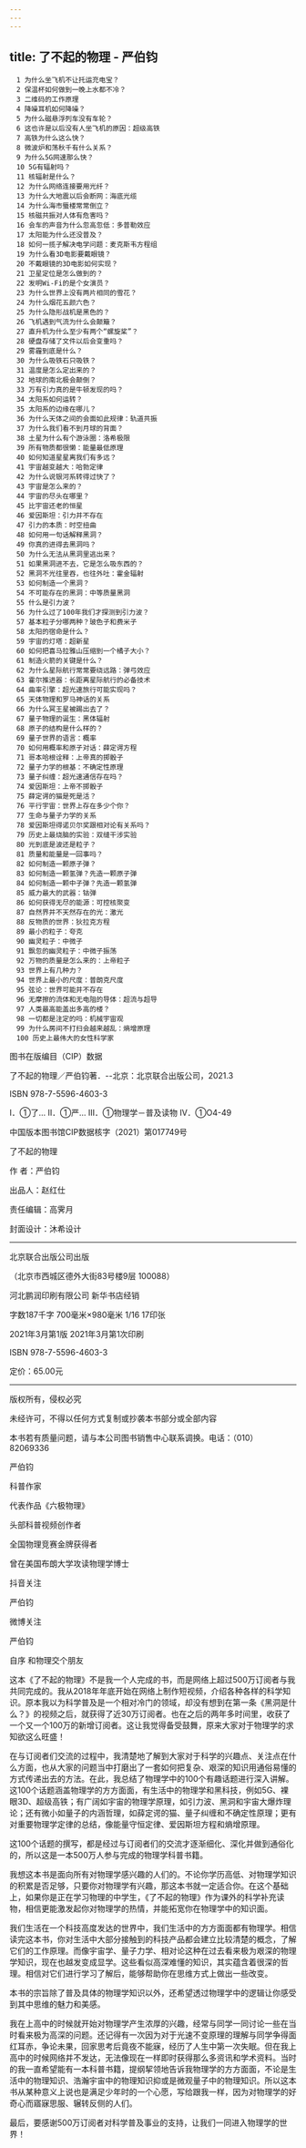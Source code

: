 ```yaml
---
---
---
```

title: 了不起的物理 - 严伯钧
---


```
　1 为什么坐飞机不让托运充电宝？
　2 保温杯如何做到一晚上水都不冷？
　3 二维码的工作原理
　4 降噪耳机如何降噪？
　5 为什么磁悬浮列车没有车轮？
　6 这也许是以后没有人坐飞机的原因：超级高铁
　7 高铁为什么这么快？
　8 微波炉和荡秋千有什么关系？
　9 为什么5G网速那么快？
　10 5G有辐射吗？
　11 核辐射是什么？
　12 为什么网络连接要用光纤？
　13 为什么大地震以后会断网：海底光缆
　14 为什么海市蜃楼常常倒立？
　15 核磁共振对人体有危害吗？
　16 会车的声音为什么忽高忽低：多普勒效应
　17 太阳能为什么还没普及？
　18 如何一揽子解决电学问题：麦克斯韦方程组
　19 为什么看3D电影要戴眼镜？
　20 不戴眼镜的3D电影如何实现？
　21 卫星定位是怎么做到的？
　22 发明Wi-Fi的是个女演员？
　23 为什么世界上没有两片相同的雪花？
　24 为什么烟花五颜六色？
　25 为什么隐形战机是黑色的？
　26 飞机遇到气流为什么会颠簸？
　27 直升机为什么至少有两个“螺旋桨”？
　28 硬盘存储了文件以后会变重吗？
　29 雾霾到底是什么？
　30 为什么吸铁石只吸铁？
　31 温度是怎么定出来的？
　32 地球的南北极会颠倒？
　33 万有引力真的是牛顿发现的吗？
　34 太阳系如何运转？
　35 太阳系的边缘在哪儿？
　36 为什么天体之间的会面如此规律：轨道共振
　37 为什么我们看不到月球的背面？
　38 土星为什么有个游泳圈：洛希极限
　39 所有物质都很懒：能量最低原理
　40 如何知道星星离我们有多远？
　41 宇宙越变越大：哈勃定律
　42 为什么说银河系转得过快了？
　43 宇宙是怎么来的？
　44 宇宙的尽头在哪里？
　45 比宇宙还老的恒星
　46 爱因斯坦：引力并不存在
　47 引力的本质：时空扭曲
　48 如何用一句话解释黑洞？
　49 你真的进得去黑洞吗？
　50 为什么无法从黑洞里逃出来？
　51 如果黑洞进不去，它是怎么吸东西的？
　52 黑洞不光往里吞，也往外吐：霍金辐射
　53 如何制造一个黑洞？
　54 不可能存在的黑洞：中等质量黑洞
　55 什么是引力波？
　56 为什么过了100年我们才探测到引力波？
　57 基本粒子分哪两种？玻色子和费米子
　58 太阳的宿命是什么？
　59 宇宙的灯塔：超新星
　60 如何把喜马拉雅山压缩到一个橘子大小？
　61 制造火箭的关键是什么？
　62 为什么星际航行常常要绕远路：弹弓效应
　63 霍尔推进器：长距离星际航行的必备技术
　64 曲率引擎：超光速旅行可能实现吗？
　65 天体物理和罗马神话的关系
　66 为什么冥王星被踢出去了？
　67 量子物理的诞生：黑体辐射
　68 原子的结构是什么样的？
　69 量子世界的语言：概率
　70 如何用概率和原子对话：薛定谔方程
　71 哥本哈根诠释：上帝真的掷骰子
　72 量子力学的根基：不确定性原理
　73 量子纠缠：超光速通信存在吗？
　74 爱因斯坦：上帝不掷骰子
　75 薛定谔的猫是死是活？
　76 平行宇宙：世界上存在多少个你？
　77 生命与量子力学的关系
　78 爱因斯坦得诺贝尔奖跟相对论有关系吗？
　79 历史上最烧脑的实验：双缝干涉实验
　80 光到底是波还是粒子？
　81 质量和能量是一回事吗？
　82 如何制造一颗原子弹？
　83 如何制造一颗氢弹？先造一颗原子弹
　84 如何制造一颗中子弹？先造一颗氢弹
　85 威力最大的武器：钴弹
　86 如何获得无尽的能源：可控核聚变
　87 自然界并不天然存在的光：激光
　88 反物质的世界：狄拉克方程
　89 最小的粒子：夸克
　90 幽灵粒子：中微子
　91 飘忽的幽灵粒子：中微子振荡
　92 万物的质量是怎么来的：上帝粒子
　93 世界上有几种力？
　94 世界上最小的尺度：普朗克尺度
　95 弦论：世界可能并不存在
　96 无摩擦的流体和无电阻的导体：超流与超导
　97 人类最高能盖出多高的楼？
　98 一切都是注定的吗：机械宇宙观
　99 为什么房间不打扫会越来越乱：熵增原理
　100 历史上最伟大的女性科学家
```


图书在版编目（CIP）数据

了不起的物理／严伯钧著．--北京：北京联合出版公司，2021.3

ISBN 978-7-5596-4603-3

Ⅰ．①了… Ⅱ．①严… Ⅲ．①物理学－普及读物 Ⅳ．①O4-49

中国版本图书馆CIP数据核字（2021）第017749号





了不起的物理

作  者：严伯钧

出品人：赵红仕

责任编辑：高霁月

封面设计：沐希设计



* * *



北京联合出版公司出版

（北京市西城区德外大街83号楼9层 100088）

河北鹏润印刷有限公司 新华书店经销

字数187千字 700毫米×980毫米 1/16 17印张

2021年3月第1版 2021年3月第1次印刷

ISBN 978-7-5596-4603-3

定价：65.00元



* * *



版权所有，侵权必究

未经许可，不得以任何方式复制或抄袭本书部分或全部内容

本书若有质量问题，请与本公司图书销售中心联系调换。电话：（010）82069336





严伯钧

科普作家

代表作品《六极物理》

头部科普视频创作者

全国物理竞赛金牌获得者

曾在美国布朗大学攻读物理学博士

抖音关注

严伯钧



微博关注

严伯钧





自序 和物理交个朋友


这本《了不起的物理》不是我一个人完成的书，而是网络上超过500万订阅者与我共同完成的。我从2018年年底开始在网络上制作短视频，介绍各种各样的科学知识。原本我以为科学普及是一个相对冷门的领域，却没有想到在第一条《黑洞是什么？》的视频之后，就获得了近30万订阅者。也在之后的两年多时间里，收获了一个又一个100万的新增订阅者。这让我觉得备受鼓舞，原来大家对于物理学的求知欲这么旺盛！

在与订阅者们交流的过程中，我清楚地了解到大家对于科学的兴趣点、关注点在什么方面，也从大家的问题当中打磨出了一套如何把复杂、艰深的知识用通俗易懂的方式传递出去的方法。在此，我总结了物理学中的100个有趣话题进行深入讲解。这100个话题涵盖物理学的方方面面，有生活中的物理学和黑科技，例如5G、裸眼3D、超级高铁；有广阔如宇宙的物理学原理，如引力波、黑洞和宇宙大爆炸理论；还有微小如量子的内涵哲理，如薛定谔的猫、量子纠缠和不确定性原理；更有对重要物理学定律的总结，像能量守恒定律、爱因斯坦方程和熵增原理。

这100个话题的撰写，都是经过与订阅者们的交流才逐渐细化、深化并做到通俗化的，所以这是一本500万人参与完成的物理学科普书籍。

我想这本书是面向所有对物理学感兴趣的人们的。不论你学历高低、对物理学知识的积累是否足够，只要你对物理学有兴趣，那这本书就一定适合你。在这个基础上，如果你是正在学习物理的中学生，《了不起的物理》作为课外的科学补充读物，相信更能激发起你对物理学的热情，并能拓宽你在物理学中的知识面。

我们生活在一个科技高度发达的世界中，我们生活中的方方面面都有物理学。相信读完这本书，你对生活中大部分接触到的科技产品都会建立比较清楚的概念，了解它们的工作原理。而像宇宙学、量子力学、相对论这种在过去看来极为艰深的物理学知识，现在也越发变成显学。这些看似高深难懂的知识，其实蕴含着很深的哲理。相信对它们进行学习了解后，能够帮助你在思维方式上做出一些改变。

本书的宗旨除了普及具体的物理学知识以外，还希望透过物理学中的逻辑让你感受到其中思维的魅力和美感。

我在上高中的时候就开始对物理学产生浓厚的兴趣，经常与同学一同讨论一些在当时看来极为高深的问题。还记得有一次因为对于光速不变原理的理解与同学争得面红耳赤，争论未果，回家思考后竟夜不能寐，经历了人生中第一次失眠。但在我上高中的时候网络并不发达，无法像现在一样即时获得那么多资讯和学术资料。当时的我一直希望能有一本科普书籍，提纲挈领地告诉我物理学的方方面面，不论是生活中的物理知识、浩瀚宇宙中的物理知识抑或是微观量子中的物理知识。所以这本书从某种意义上说也是满足少年时的一个心愿，写给跟我一样，因为对物理学的好奇心而寤寐思服、辗转反侧的人们。

最后，要感谢500万订阅者对科学普及事业的支持，让我们一同进入物理学的世界！